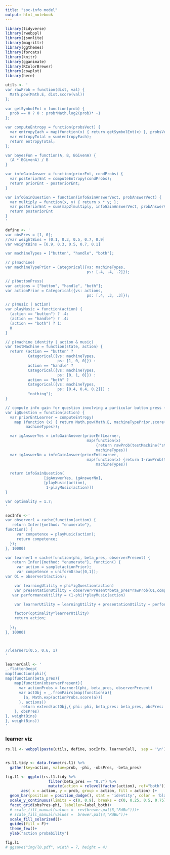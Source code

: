 ```yaml
---
title: "soc-info model"
output: html_notebook
---
```



```r
library(tidyverse)
library(rwebppl)
library(jsonlite)
library(magrittr)
library(ggthemes)
library(forcats)
library(knitr)
library(gganimate)
library(RColorBrewer)
library(cowplot)
library(here)

```


```r
utils <- '
var rawProb = function(dist, val) {
  Math.pow(Math.E, dist.score(val))
};
           
var getSymbolEnt = function(prob) {
  prob == 0 ? 0 : prob*Math.log2(prob)* -1
};

var computeEntropy = function(probsVect) {
  var entropyEach = map(function(x) { return getSymbolEnt(x) }, probsVect);  
  var entropyTotal = sum(entropyEach);
  return entropyTotal;
};

var bayesFun = function(A, B, BGivenA) {
  (A * BGivenA) / B
}

var infoGainAnswer = function(priorEnt, condProbs) {
  var posteriorEnt = computeEntropy(condProbs);
  return priorEnt - posteriorEnt;
}

var infoGainQuestion = function(infoGainAnswerVect, probAnswerVect) {
  var multiply = function(x, y) { return x * y; };
  var posteriorEnt = sum(map2(multiply, infoGainAnswerVect, probAnswerVect));
  return posteriorEnt
}
'
```

```r
define <- '
var obsPres = [1, 0];
//var weightBins = [0.1, 0.3, 0.5, 0.7, 0.9]
var weightBins = [0.9, 0.3, 0.5, 0.7, 0.1]

var machineTypes = ["button", "handle", "both"];

// p(machine)
var machineTypePrior = Categorical({vs: machineTypes,
                                    ps: [.4, .4, .2]});

// p(buttonPress)
var actions = ["button", "handle", "both"];
var actionPrior = Categorical({vs: actions,
                                    ps: [.4, .3, .3]}); 

// p(music | action)
var playMusic = function(action) {
  (action == "button") ? .4:
  (action == "handle") ? .4:
  (action == "both") ? 1:
  0
}

// p(machine identity | action & music)
var testMachine = function(state, action) {
  return (action == "button" ? 
          Categorical({vs: machineTypes, 
                       ps: [1, 0, 0]}) :
          action == "handle" ? 
          Categorical({vs: machineTypes, 
                       ps: [0, 1, 0]}) :
          action == "both" ? 
          Categorical({vs: machineTypes, 
                       ps: [0.4, 0.4, 0.2]}) :
          "nothing");
}

// compute info gain for question involving a particular button press (A, B, or A&B)
var igQuestion = function(action) {
  var priorEntLearner = computeEntropy(
    map (function (x) { return Math.pow(Math.E, machineTypePrior.score(x))}, 
         machineTypes));

  var igAnswerYes = infoGainAnswer(priorEntLearner, 
                                    map(function(x) 
                                        {return rawProb(testMachine("state", action),x)}, 
                                        machineTypes))
  var igAnswerNo = infoGainAnswer(priorEntLearner, 
                                    map(function(x) {return 1-rawProb(testMachine("state", action),x)}, 
                                        machineTypes))

  return infoGainQuestion(
                 [igAnswerYes, igAnswerNo],
                 [playMusic(action), 
                  1-playMusic(action)])
}

var optimality = 1.7;
'
```



```r
socInfo <-'
var observer1 = cache(function(action) {
   return Infer({method: "enumerate"}, 
function() {
     var competence = playMusic(action);
     return competence;
  }); 
}, 10000)

var learner1 = cache(function(phi, beta_pres, observerPresent) {
   return Infer({method: "enumerate"}, function() {
     var action = sample(actionPrior);
     var competence = uniformDraw([0,1]);
var O1 = observer1(action);

    var learningUtility = phi*igQuestion(action)
    var presentationUtility = observerPresent*beta_pres*rawProb(O1,competence)
   var performanceUtility = (1-phi)*playMusic(action)

    var learnerUtility = learningUtility + presentationUtility + performanceUtility;

    factor(optimality*learnerUtility)
    return action;  
   
  });   
}, 10000)



//learner1(0.5, 0.6, 1)
'
```

```r
learnerCall <- '
_.flattenDeep(
map(function(phi){
map(function(beta_pres){
    map(function(observerPresent){
      var actionProbs = learner1(phi, beta_pres, observerPresent)
      var actObj = _.fromPairs(map(function(a){
        [a, Math.exp(actionProbs.score(a))]
      }, actions))
       return extend(actObj,{ phi: phi, beta_pres: beta_pres, obsPres: observerPresent})
    }, obsPres)
}, weightBins)
}, weightBins))
'
```

### learner viz

```r
rs.l1 <- webppl(paste(utils, define, socInfo, learnerCall,  sep = '\n'))


rs.l1.tidy <- data.frame(rs.l1) %>% 
  gather(key=action, value=prob, -phi, -obsPres, -beta_pres)
```

```r
fig.l1 <- ggplot(rs.l1.tidy %>%
                   filter(beta_pres == "0.7") %>%
                   mutate(action = relevel(factor(action), ref="both")),
       aes( x = action, y = prob, group = action, fill = action) )+
  geom_bar(position = position_dodge(), stat = 'identity', color = 'black')+
  scale_y_continuous(limits = c(0, 0.9), breaks = c(0, 0.25, 0.5, 0.75))+
  facet_grid(obsPres~phi, labeller=label_both)+
  # scale_fill_manual(values =  rev(brewer.pal(5,"RdBu")))+
  # scale_fill_manual(values =  brewer.pal(4,"RdBu"))+
  scale_fill_solarized()+
  guides(fill = F)+
  theme_few()+
  ylab("action probability")

fig.l1
# ggsave("img/l0.pdf", width = 7, height = 4)
```
